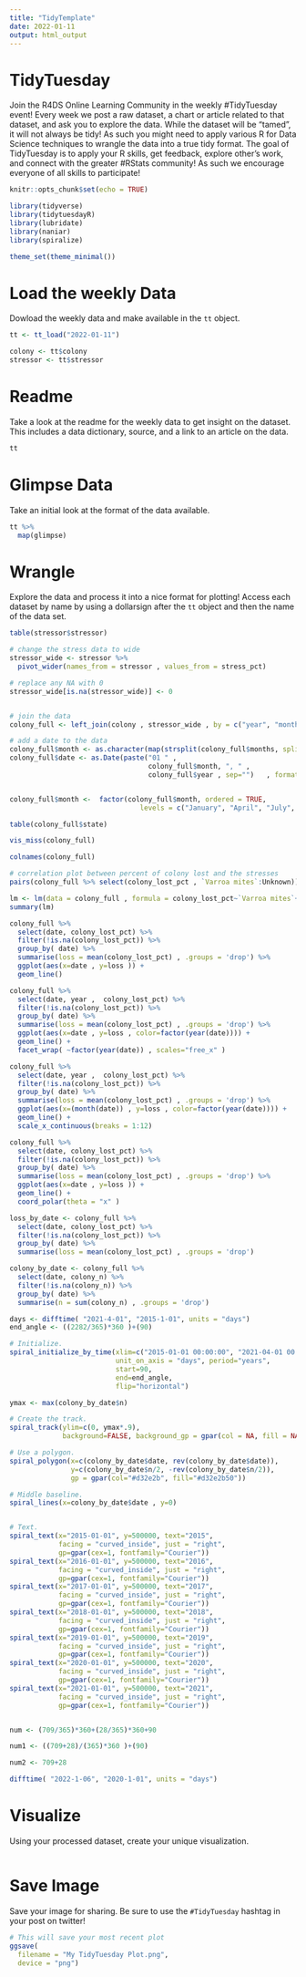 ```yaml
---
title: "TidyTemplate"
date: 2022-01-11
output: html_output
---
```


# TidyTuesday

Join the R4DS Online Learning Community in the weekly #TidyTuesday event!
Every week we post a raw dataset, a chart or article related to that dataset, and ask you to explore the data.
While the dataset will be “tamed”, it will not always be tidy! As such you might need to apply various R for Data Science techniques to wrangle the data into a true tidy format.
The goal of TidyTuesday is to apply your R skills, get feedback, explore other’s work, and connect with the greater #RStats community!
As such we encourage everyone of all skills to participate!

```r

knitr::opts_chunk$set(echo = TRUE)

library(tidyverse)
library(tidytuesdayR)
library(lubridate)
library(naniar)
library(spiralize)

theme_set(theme_minimal())
```

# Load the weekly Data

Dowload the weekly data and make available in the `tt` object.

```r

tt <- tt_load("2022-01-11")

colony <- tt$colony
stressor <- tt$stressor

```


# Readme

Take a look at the readme for the weekly data to get insight on the dataset.
This includes a data dictionary, source, and a link to an article on the data.

```r

tt

```


# Glimpse Data

Take an initial look at the format of the data available.

```r

tt %>% 
  map(glimpse)

```

# Wrangle

Explore the data and process it into a nice format for plotting! Access each dataset by name by using a dollarsign after the `tt` object and then the name of the data set.


```r
table(stressor$stressor)
```




```r
# change the stress data to wide
stressor_wide <- stressor %>% 
  pivot_wider(names_from = stressor , values_from = stress_pct)

# replace any NA with 0
stressor_wide[is.na(stressor_wide)] <- 0


# join the data
colony_full <- left_join(colony , stressor_wide , by = c("year", "months", "state"))

# add a date to the data
colony_full$month <- as.character(map(strsplit(colony_full$months, split = "-"), 1))
colony_full$date <- as.Date(paste("01 " , 
                                  colony_full$month, ", " , 
                                  colony_full$year , sep="")   , format = "%d %B, %Y")


colony_full$month <-  factor(colony_full$month, ordered = TRUE, 
                                levels = c("January", "April", "July", "October"))
```


```r
table(colony_full$state)
```


```r
vis_miss(colony_full)

```

```r
colnames(colony_full)
```

```r
# correlation plot between percent of colony lost and the stresses
pairs(colony_full %>% select(colony_lost_pct , `Varroa mites`:Unknown))
```


```r
lm <- lm(data = colony_full , formula = colony_lost_pct~`Varroa mites`+`Other pests/parasites`+Disesases+Pesticides+Other+`Unknown`)
summary(lm)
```

```r
colony_full %>% 
  select(date, colony_lost_pct) %>% 
  filter(!is.na(colony_lost_pct)) %>% 
  group_by( date) %>% 
  summarise(loss = mean(colony_lost_pct) , .groups = 'drop') %>% 
  ggplot(aes(x=date , y=loss )) +
  geom_line() 
```


```r
colony_full %>% 
  select(date, year ,  colony_lost_pct) %>% 
  filter(!is.na(colony_lost_pct)) %>% 
  group_by( date) %>% 
  summarise(loss = mean(colony_lost_pct) , .groups = 'drop') %>% 
  ggplot(aes(x=date , y=loss , color=factor(year(date)))) +
  geom_line() +
  facet_wrap( ~factor(year(date)) , scales="free_x" )
```


```r
colony_full %>% 
  select(date, year ,  colony_lost_pct) %>% 
  filter(!is.na(colony_lost_pct)) %>% 
  group_by( date) %>% 
  summarise(loss = mean(colony_lost_pct) , .groups = 'drop') %>% 
  ggplot(aes(x=(month(date)) , y=loss , color=factor(year(date)))) +
  geom_line() + 
  scale_x_continuous(breaks = 1:12)
```


```r
colony_full %>% 
  select(date, colony_lost_pct) %>% 
  filter(!is.na(colony_lost_pct)) %>% 
  group_by( date) %>% 
  summarise(loss = mean(colony_lost_pct) , .groups = 'drop') %>% 
  ggplot(aes(x=date , y=loss )) +
  geom_line() + 
  coord_polar(theta = "x" )
```




```r
loss_by_date <- colony_full %>% 
  select(date, colony_lost_pct) %>% 
  filter(!is.na(colony_lost_pct)) %>% 
  group_by( date) %>% 
  summarise(loss = mean(colony_lost_pct) , .groups = 'drop')

```



```r
colony_by_date <- colony_full %>% 
  select(date, colony_n) %>% 
  filter(!is.na(colony_n)) %>% 
  group_by( date) %>% 
  summarise(n = sum(colony_n) , .groups = 'drop')

```

```r

days <- difftime( "2021-4-01", "2015-1-01", units = "days")
end_angle <- ((2282/365)*360 )+(90)

# Initialize.
spiral_initialize_by_time(xlim=c("2015-01-01 00:00:00", "2021-04-01 00:00:00"),
                          unit_on_axis = "days", period="years",
                          start=90, 
                          end=end_angle,
                          flip="horizontal")

ymax <- max(colony_by_date$n)

# Create the track.
spiral_track(ylim=c(0, ymax*.9),
             background=FALSE, background_gp = gpar(col = NA, fill = NA))

# Use a polygon.
spiral_polygon(x=c(colony_by_date$date, rev(colony_by_date$date)),
               y=c(colony_by_date$n/2, -rev(colony_by_date$n/2)),
               gp = gpar(col="#d32e2b", fill="#d32e2b50"))

# Middle baseline.
spiral_lines(x=colony_by_date$date , y=0)


# Text.
spiral_text(x="2015-01-01", y=500000, text="2015",
            facing = "curved_inside", just = "right",
            gp=gpar(cex=1, fontfamily="Courier"))
spiral_text(x="2016-01-01", y=500000, text="2016",
            facing = "curved_inside", just = "right",
            gp=gpar(cex=1, fontfamily="Courier"))
spiral_text(x="2017-01-01", y=500000, text="2017",
            facing = "curved_inside", just = "right",
            gp=gpar(cex=1, fontfamily="Courier"))
spiral_text(x="2018-01-01", y=500000, text="2018",
            facing = "curved_inside", just = "right",
            gp=gpar(cex=1, fontfamily="Courier"))
spiral_text(x="2019-01-01", y=500000, text="2019",
            facing = "curved_inside", just = "right",
            gp=gpar(cex=1, fontfamily="Courier"))
spiral_text(x="2020-01-01", y=500000, text="2020",
            facing = "curved_inside", just = "right",
            gp=gpar(cex=1, fontfamily="Courier"))
spiral_text(x="2021-01-01", y=500000, text="2021",
            facing = "curved_inside", just = "right",
            gp=gpar(cex=1, fontfamily="Courier"))



```



```r
num <- (709/365)*360+(28/365)*360+90

num1 <- ((709+28)/(365)*360 )+(90)

num2 <- 709+28

difftime( "2022-1-06", "2020-1-01", units = "days")

```


# Visualize

Using your processed dataset, create your unique visualization.

```r


  
```

# Save Image

Save your image for sharing. Be sure to use the `#TidyTuesday` hashtag in your post on twitter! 

```r

# This will save your most recent plot
ggsave(
  filename = "My TidyTuesday Plot.png",
  device = "png")

```
